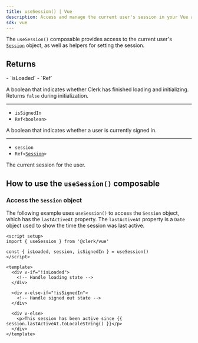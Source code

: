 ```yaml
---
title: useSession() | Vue
description: Access and manage the current user's session in your Vue application with Clerk's useSession() composable.
sdk: vue
---
```


The `useSession()` composable provides access to the current user's [`Session`](/docs/references/javascript/session) object, as well as helpers for setting the session.

## Returns

<Properties>
  - `isLoaded`
  - `Ref<boolean>`

  A boolean that indicates whether Clerk has finished loading and initializing. Returns `false` during initialization.

  ---

  - `isSignedIn`
  - `Ref<boolean>`

  A boolean that indicates whether a user is currently signed in.

  ---

  - `session`
  - <code>Ref\<[Session](/docs/references/javascript/session)></code>

  The current session for the user.
</Properties>

## How to use the `useSession()` composable

### Access the `Session` object

The following example uses `useSession()` to access the `Session` object, which has the `lastActiveAt` property. The `lastActiveAt` property is a `Date` object used to show the time the session was last active.

```vue {{ filename: 'SessionStatus.vue' }}
<script setup>
import { useSession } from '@clerk/vue'

const { isLoaded, session, isSignedIn } = useSession()
</script>

<template>
  <div v-if="!isLoaded">
    <!-- Handle loading state -->
  </div>

  <div v-else-if="!isSignedIn">
    <!-- Handle signed out state -->
  </div>

  <div v-else>
    <p>This session has been active since {{ session.lastActiveAt.toLocaleString() }}</p>
  </div>
</template>
```
